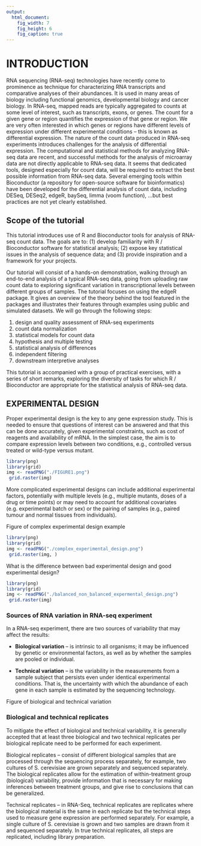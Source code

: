 ```yaml
---
output:
  html_document:
    fig_width: 7
    fig_height: 6
    fig_caption: true
---
```


# INTRODUCTION

RNA sequencing (RNA-seq) technologies have recently come to prominence as technique for characterizing RNA transcripts and comparative analyses of their abundances. It is used in many areas of biology including functional genomics, developmental biology and cancer biology. In RNA-seq, mapped reads are typically aggregated to counts at some level of interest, such as transcripts, exons, or genes. The count for a given gene or region quantifies the expression of that gene or region. We are very often interested in which genes or regions have different levels of expression under different experimental conditions – this is known as differential expression. The nature of the count data produced in RNA-seq experiments introduces challenges for the analysis of differential expression. The computational and statistical methods for analyzing RNA-seq data are recent, and successful methods for the analysis of microarray data are not directly applicable to RNA-seq data. It seems that dedicated tools, designed especially for count data, will be required to extract the best possible information from RNA-seq data. Several emerging tools within Bioconductor (a repository for open-source software for bioinformatics) have been developed for the differential analysis of count data, including DESeq, DESeq2, edgeR, baySeq, limma (voom function), …but best practices are not yet clearly established.

## Scope of the tutorial
This tutorial introduces use of R and Bioconductor tools for analysis of RNA-seq count data. The goals are to: (1) develop familiarity with R / Bioconductor software for statistical analysis; (2) expose key statistical issues in the analysis of sequence data; and (3) provide inspiration and a framework for your projects.

Our tutorial will consist of a hands-on demonstration, walking through an end-to-end analysis of a typical RNA-seq data, going from uploading raw count data to exploring significant variation in transcriptional levels between different groups of samples. The tutorial focuses on using the edgeR package. It gives an overview of the theory behind the tool featured in the packages and illustrates their features through examples using public and simulated datasets. 
We will go through the following steps: 

1. design and quality assessment of RNA-seq experiments 
2. count data normalization 
3. statistical models for count data 
4. hypothesis and multiple testing 
5. statistical analysis of differences 
6. independent filtering 
7. downstream interpretive analyses 

This tutorial is accompanied with a group of practical exercises, with a series of short remarks, exploring the diversity of tasks for which R / Bioconductor are appropriate for the statistical analysis of RNA-seq data.

## EXPERIMENTAL DESIGN

Proper experimental design is the key to any gene expression study. This is needed to ensure that questions of interest can be answered and that this can be done accurately, given experimental constraints, such as cost of reagents and availability of mRNA. In the simplest case, the aim is to compare expression levels between two conditions, e.g., controlled versus treated or wild-type versus mutant.

```r
library(png)
library(grid)
img <- readPNG("./FIGURE1.png")
 grid.raster(img)
```


More complicated experimental designs can include additional experimental factors, potentially with multiple levels (e.g., multiple mutants, doses of a drug or time points) or may need to account for additional covariates (e.g. experimental batch or sex) or the pairing of samples (e.g., paired tumour and normal tissues from individuals).

Figure of complex experimental design example

```r
library(png)
library(grid)
img <- readPNG("./complex_experimental_design.png")
 grid.raster(img, )
```

What is the difference between bad experimental design and good experimental design?

```r
library(png)
library(grid)
img <- readPNG("./balanced_non_balanced_expermental_design.png")
 grid.raster(img)
```

### Sources of RNA variation in RNA-seq experiment

In a RNA-seq experiment, there are two sources of variability that may affect the results: 
  
- **Biological variation** – is intrinsic to all organisms; it may be influenced by genetic or environmental factors, as well as by whether the samples are pooled or individual. 

- **Technical variation** – is the variability in the measurements from a sample subject that persists even under identical experimental conditions. That is, the uncertainty with which the abundance of each gene in each sample is estimated by the sequencing technology.


Figure of biological and technical variation


### Biological and technical replicates
To mitigate the effect of biological and technical variability, it is generally accepted that at least three biological and two technical replicates per biological replicate need to be performed for each experiment. 

Biological replicates – consist of different biological samples that are processed through the sequencing process separately, for example, two cultures of S. cerevisiae are grown separately and sequenced separately. The biological replicates allow for the estimation of within-treatment group (biological) variability, provide information that is necessary for making inferences between treatment groups, and give rise to conclusions that can be generalized. 

Technical replicates – in RNA-Seq, technical replicates are replicates where the biological material is the same in each replicate but the technical steps used to measure gene expression are performed separately. For example, a single culture of S. cerevisiae is grown and two samples are drawn from it and sequenced separately. In true technical replicates, all steps are replicated, including library preparation.
